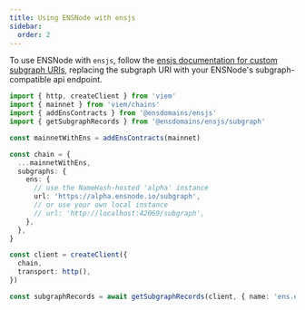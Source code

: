 ```yaml
---
title: Using ENSNode with ensjs
sidebar:
  order: 2
---
```


To use ENSNode with `ensjs`, follow the [ensjs documentation for custom subgraph URIs](https://github.com/ensdomains/ensjs/blob/main/docs/basics/custom-subgraph-uris.md), replacing the subgraph URI with your ENSNode's subgraph-compatible api endpoint.

```ts
import { http, createClient } from 'viem'
import { mainnet } from 'viem/chains'
import { addEnsContracts } from '@ensdomains/ensjs'
import { getSubgraphRecords } from '@ensdomains/ensjs/subgraph'

const mainnetWithEns = addEnsContracts(mainnet)

const chain = {
  ...mainnetWithEns,
  subgraphs: {
    ens: {
      // use the NameHash-hosted 'alpha' instance
      url: 'https://alpha.ensnode.io/subgraph',
      // or use your own local instance
      // url: 'http://localhost:42069/subgraph',
    },
  },
}

const client = createClient({
  chain,
  transport: http(),
})

const subgraphRecords = await getSubgraphRecords(client, { name: 'ens.eth' })
```
